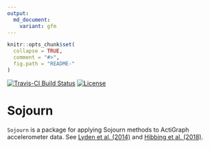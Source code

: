```yaml
---
output:
  md_document:
    variant: gfm
---
```


<!-- README.md is generated from README.Rmd. Please edit that file -->

```r
knitr::opts_chunk$set(
  collapse = TRUE,
  comment = "#>",
  fig.path = "README-"
)
```

[![Travis-CI Build Status](https://travis-ci.org/paulhibbing/Sojourn.svg?branch=master)](https://travis-ci.org/paulhibbing/Sojourn)
[![License](https://img.shields.io/badge/license-GPL-blue.svg)](http://www.gnu.org/licenses/gpl-3.0.html)

# Sojourn

`Sojourn` is a package for applying Sojourn methods to ActiGraph accelerometer data. See [Lyden et al. (2014)](https://www.ncbi.nlm.nih.gov/pubmed/23860415) and [Hibbing et al. (2018)](https://www.ncbi.nlm.nih.gov/pubmed/29135657).
